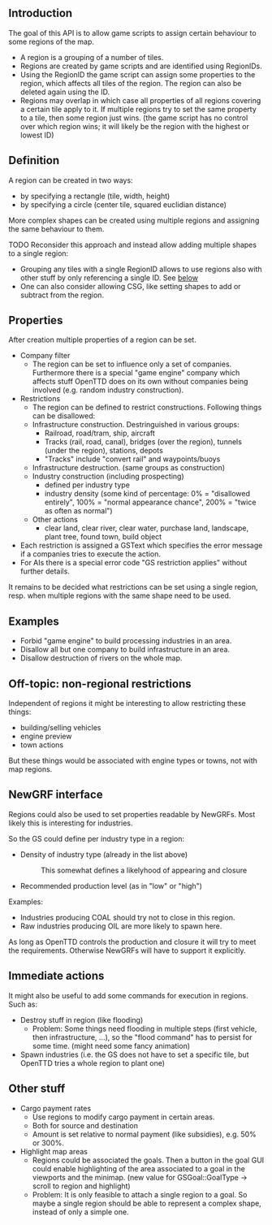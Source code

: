 == Introduction ==

The goal of this API is to allow game scripts to assign certain behaviour to some regions of the map.
* A region is a grouping of a number of tiles.
* Regions are created by game scripts and are identified using RegionIDs.
* Using the RegionID the game script can assign some properties to the region, which affects all tiles of the region. The region can also be deleted again using the ID.
* Regions may overlap in which case all properties of all regions covering a certain tile apply to it. If multiple regions try to set the same property to a tile, then some region just wins. (the game script has no control over which region wins; it will likely be the region with the highest or lowest ID)


== Definition ==

A region can be created in two ways:
* by specifying a rectangle (tile, width, height)
* by specifying a circle (center tile, squared euclidian distance)
More complex shapes can be created using multiple regions and assigning the same behaviour to them.

TODO Reconsider this approach and instead allow adding multiple shapes to a single region:
* Grouping any tiles with a single RegionID allows to use regions also with other stuff by only referencing a single ID. See [[en/#Other_stuff|below]]
* One can also consider allowing CSG, like setting shapes to add or subtract from the region.

== Properties ==

After creation multiple properties of a region can be set.
* Company filter
** The region can be set to influence only a set of companies. Furthermore there is a special "game engine" company which affects stuff OpenTTD does on its own without companies being involved (e.g. random industry construction).
* Restrictions
** The region can be defined to restrict constructions. Following things can be disallowed:
** Infrastructure construction. Destringuished in various groups:
*** Railroad, road/tram, ship, aircraft
*** Tracks (rail, road, canal), bridges (over the region), tunnels (under the region), stations, depots
*** "Tracks" include "convert rail" and waypoints/buoys
** Infrastructure destruction. (same groups as construction)
** Industry construction (including prospecting)
*** defined per industry type
*** industry density (some kind of percentage: 0% = "disallowed entirely", 100% = "normal appearance chance", 200% = "twice as often as normal")
** Other actions
*** clear land, clear river, clear water, purchase land, landscape, plant tree, found town, build object
* Each restriction is assigned a GSText which specifies the error message if a companies tries to execute the action.
* For AIs there is a special error code "GS restriction applies" without further details.

It remains to be decided what restrictions can be set using a single region, resp. when multiple regions with the same shape need to be used.

== Examples ==

* Forbid "game engine" to build processing industries in an area.
* Disallow all but one company to build infrastructure in an area.
* Disallow destruction of rivers on the whole map.


== Off-topic: non-regional restrictions ==

Independent of regions it might be interesting to allow restricting these things:
* building/selling vehicles
* engine preview
* town actions
But these things would be associated with engine types or towns, not with map regions.


== NewGRF interface ==

Regions could also be used to set properties readable by NewGRFs.
Most likely this is interesting for industries.

So the GS could define per industry type in a region:
* Density of industry type (already in the list above)
*: This somewhat defines a likelyhood of appearing and closure
* Recommended production level (as in "low" or "high")

Examples:
* Industries producing COAL should try not to close in this region.
* Raw industries producing OIL are more likely to spawn here.

As long as OpenTTD controls the production and closure it will try to meet the requirements.
Otherwise NewGRFs will have to support it explicitly.


== Immediate actions ==

It might also be useful to add some commands for execution in regions. Such as:
* Destroy stuff in region (like flooding)
** Problem: Some things need flooding in multiple steps (first vehicle, then infrastructure, ...), so the "flood command" has to persist for some time. (might need some fancy animation)
* Spawn industries (i.e. the GS does not have to set a specific tile, but OpenTTD tries a whole region to plant one)


== Other stuff ==

* Cargo payment rates
** Use regions to modify cargo payment in certain areas.
** Both for source and destination
** Amount is set relative to normal payment (like subsidies), e.g. 50% or 300%.
* Highlight map areas
** Regions could be associated the goals. Then a button in the goal GUI could enable highlighting of the area associated to a goal in the viewports and the minimap. (new value for GSGoal::GoalType -> scroll to region and highlight)
** Problem: It is only feasible to attach a single region to a goal. So maybe a single region should be able to represent a complex shape, instead of only a simple one.